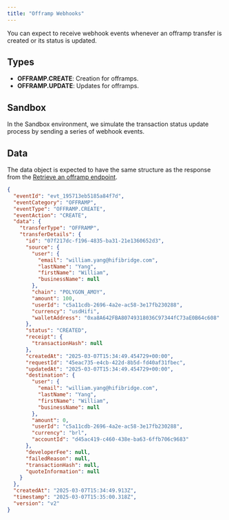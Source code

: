 ```yaml
---
title: "Offramp Webhooks"
---
```


You can expect to receive webhook events whenever an offramp transfer is created or its status is updated.

## Types

- **OFFRAMP.CREATE**: Creation for offramps.
- **OFFRAMP.UPDATE**: Updates for offramps.

## Sandbox

<Note>
  In the Sandbox environment, we simulate the transaction status update process
  by sending a series of webhook events.
</Note>

## Data

The data object is expected to have the same structure as the response from the [Retrieve an offramp endpoint](/api-reference/offramp/retrieve-an-offramp).

```json
{
  "eventId": "evt_195713eb5185a84f7d",
  "eventCategory": "OFFRAMP",
  "eventType": "OFFRAMP.CREATE",
  "eventAction": "CREATE",
  "data": {
    "transferType": "OFFRAMP",
    "transferDetails": {
      "id": "07f217dc-f196-4835-ba31-21e1360652d3",
      "source": {
        "user": {
          "email": "william.yang@hifibridge.com",
          "lastName": "Yang",
          "firstName": "William",
          "businessName": null
        },
        "chain": "POLYGON_AMOY",
        "amount": 100,
        "userId": "c5a11cdb-2696-4a2e-ac58-3e17fb230288",
        "currency": "usdHifi",
        "walletAddress": "0xa8A642FBA80749318036C97344fC73aE0B64c608"
      },
      "status": "CREATED",
      "receipt": {
        "transactionHash": null
      },
      "createdAt": "2025-03-07T15:34:49.454729+00:00",
      "requestId": "45eac735-e4cb-422d-8b5d-fd40af31fbec",
      "updatedAt": "2025-03-07T15:34:49.454729+00:00",
      "destination": {
        "user": {
          "email": "william.yang@hifibridge.com",
          "lastName": "Yang",
          "firstName": "William",
          "businessName": null
        },
        "amount": 0,
        "userId": "c5a11cdb-2696-4a2e-ac58-3e17fb230288",
        "currency": "brl",
        "accountId": "d45ac419-c460-438e-ba63-6ffb706c9683"
      },
      "developerFee": null,
      "failedReason": null,
      "transactionHash": null,
      "quoteInformation": null
    }
  },
  "createdAt": "2025-03-07T15:34:49.913Z",
  "timestamp": "2025-03-07T15:35:00.318Z",
  "version": "v2"
}
```
